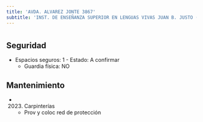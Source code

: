 ```yaml
---
title: 'AVDA. ALVAREZ JONTE 3867'
subtitle: 'INST. DE ENSEÑANZA SUPERIOR EN LENGUAS VIVAS JUAN B. JUSTO (ANEXO)'
---
```


#


## Seguridad

*  Espacios seguros: 1 - Estado: A confirmar 
    + Guardia física: NO





## Mantenimiento

*  (2023) Carpinterías 
    + Prov y coloc  red de protección



